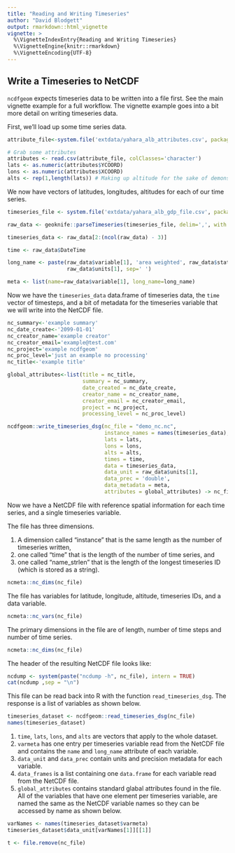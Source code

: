 ```yaml
---
title: "Reading and Writing Timeseries"
author: "David Blodgett"
output: rmarkdown::html_vignette
vignette: >
  %\VignetteIndexEntry{Reading and Writing Timeseries}
  %\VignetteEngine{knitr::rmarkdown}
  %\VignetteEncoding{UTF-8}
---
```


## Write a Timeseries to NetCDF

`ncdfgeom` expects timeseries data to be written into a file first. See the main vignette example for a full workflow. The vignette example goes into a bit more detail on writing timeseries data. 

First, we'll load up some time series data. 

```r
attribute_file<-system.file('extdata/yahara_alb_attributes.csv', package = "ncdfgeom")

# Grab some attributes
attributes <- read.csv(attribute_file, colClasses='character')
lats <- as.numeric(attributes$YCOORD)
lons <- as.numeric(attributes$XCOORD)
alts <- rep(1,length(lats)) # Making up altitude for the sake of demonstration.
```

We now have vectors of latitudes, longitudes, altitudes for each of our time series.

```r
timeseries_file <- system.file('extdata/yahara_alb_gdp_file.csv', package = "ncdfgeom")

raw_data <- geoknife::parseTimeseries(timeseries_file, delim=',', with.units=TRUE)

timeseries_data <- raw_data[2:(ncol(raw_data) - 3)]

time <- raw_data$DateTime

long_name <- paste(raw_data$variable[1], 'area weighted', raw_data$statistic[1], 'in', 
                   raw_data$units[1], sep=' ')

meta <- list(name=raw_data$variable[1], long_name=long_name)
```

Now we have the `timeseries_data` data.frame of timeseries data, the `time` vector of timesteps, and a bit of metadata for the timeseries variable that we will write into the NetCDF file.  

```r
nc_summary<-'example summary'
nc_date_create<-'2099-01-01'
nc_creator_name='example creator'
nc_creator_email='example@test.com'
nc_project='example ncdfgeom'
nc_proc_level='just an example no processing'
nc_title<-'example title'

global_attributes<-list(title = nc_title, 
                        summary = nc_summary, 
                        date_created = nc_date_create, 
                        creator_name = nc_creator_name,
                        creator_email = nc_creator_email, 
                        project = nc_project,
                        processing_level = nc_proc_level)

ncdfgeom::write_timeseries_dsg(nc_file = "demo_nc.nc", 
                               instance_names = names(timeseries_data),
                               lats = lats, 
                               lons = lons, 
                               alts = alts,
                               times = time, 
                               data = timeseries_data,
                               data_unit = raw_data$units[1],
                               data_prec = 'double',
                               data_metadata = meta,
                               attributes = global_attributes) -> nc_file

```

Now we have a NetCDF file with reference spatial information for each time series, and a single timeseries variable.

The file has three dimensions. 

1. A dimension called "instance" that is the same length as the number of timeseries written, 
1. one called "time" that is the length of the number of time series, and 
1. one called "name_strlen" that is the length of the longest timeseries ID (which is stored as a string).

```r
ncmeta::nc_dims(nc_file)
```

The file has variables for latitude, longitude, altitude, timeseries IDs, and a data variable.
```r
ncmeta::nc_vars(nc_file)
```
The primary dimensions in the file are of length, number of time steps and number of time series.
```r
ncmeta::nc_dims(nc_file)
```

The header of the resulting NetCDF file looks like:

```r
ncdump <- system(paste("ncdump -h", nc_file), intern = TRUE)
cat(ncdump ,sep = "\n")
```

This file can be read back into R with the function `read_timeseries_dsg`. The response is a list of variables as shown below.

```r
timeseries_dataset <- ncdfgeom::read_timeseries_dsg(nc_file)
names(timeseries_dataset)
```

1. `time`, `lats`, `lons`, and `alts` are vectors that apply to the whole dataset. 
1. `varmeta` has one entry per timeseries variable read from the NetCDF file and contains the `name` and `long_name` attribute of each variable. 
1. `data_unit` and `data_prec` contain units and precision metadata for each variable. 
1. `data_frames` is a list containing one `data.frame` for each variable read from the NetCDF file. 
1. `global_attributes` contains standard glabal attributes found in the file. All of the variables that have one element per timeseries variable, are named the same as the NetCDF variable names so they can be accessed by name as shown below.

```r
varNames <- names(timeseries_dataset$varmeta)
timeseries_dataset$data_unit[varNames[1]][[1]]
```
```r
t <- file.remove(nc_file)
```
